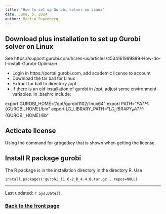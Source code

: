 ```yaml
---
title: "How to set up Gurobi solver on Linux"
date: June, 5, 2024
author: Martin Papenberg
---
```


## Download plus installation to set up Gurobi solver on Linux

See https://support.gurobi.com/hc/en-us/articles/4534161999889-How-do-I-install-Gurobi-Optimizer

- Login in https://portal.gurobi.com, add academic license to account
- Download the tar ball for Linux
- Extract tar ball to directory /opt
- If there is an old installation of gurobi in /opt, adjust some environment variables. In .bashrc include:

export GUROBI_HOME="/opt/gurobi1102/linux64"
export PATH="${PATH}:${GUROBI_HOME}/bin"
export LD_LIBRARY_PATH="${LD_LIBRARY_PATH}:${GUROBI_HOME}/lib"


## Acticate license

Using the command for grbgetkey that is shown when getting the license.

## Install R package gurobi

The R package is in the installation directory in the directory R. Use

`install.packages('gurobi_11.0-2_R_4.4.0.tar.gz', repos=NULL)` 

---

Last updated: `r Sys.Date()`

### <a href="index.html">Back to the front page</a>

&nbsp;

